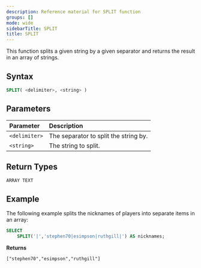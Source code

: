 ```yaml
---
description: Reference material for SPLIT function
groups: []
mode: wide
sidebarTitle: SPLIT
title: SPLIT
---
```



This function splits a given string by a given separator and returns the result in an array of strings.

## Syntax


```sql
SPLIT( <delimiter>, <string> )
```
## Parameters 


| Parameter     | Description                           |
| :------------- | :------------------------------------- |
| `<delimiter>` | The separator to split the string by. |
| `<string>`    | The string to split.                  |

## Return Types
`ARRAY TEXT`

## Example


The following example splits the nicknames of players into separate items in an array: 

```sql
SELECT
	SPLIT('|','stephen70|esimpson|ruthgill|') AS nicknames;
```

**Returns**

`["stephen70","esimpson","ruthgill"]`

